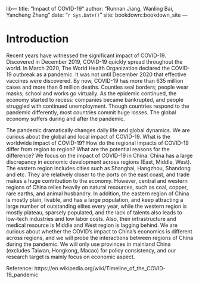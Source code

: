 lib--- 
title: "Impact of COVID-19"
author: "Runnan Jiang, Wanling Bai, Yancheng Zhang"
date: "`r Sys.Date()`"
site: bookdown::bookdown_site
---

# Introduction

Recent years have witnessed the significant impact of COVID-19. Discovered in December 2019, COVID-19 quickly spread throughout the world. In March 2020, The World Health Organization declared the COVID-19 outbreak as a pandemic. It was not until December 2020 that effective vaccines were discovered. By now, COVID-19 has more than 635 million cases and more than 6 million deaths. Counties seal borders; people wear masks; school and works go virtually. As the epidemic continued, the economy started to recess: companies became bankrupted, and people struggled with continued unemployment. Though countries respond to the pandemic differently, most countries commit huge losses. The global economy suffers during and after the pandemic. 

The pandemic dramatically changes daily life and global dynamics. We are curious about the global and local impact of COVID-19. What is the worldwide impact of COVID-19? How do the regional impacts of COVID-19 differ from region to region? What are the potential reasons for the difference? We focus on the impact of COVID-19 in China. China has a large discrepancy in economic development across regions (East, Middle, West). The eastern region includes cities such as Shanghai, Hangzhou, Shandong and etc. They are relatively closer to the ports on the east coast, and trade makes a huge contribution to the economy. However, central and western regions of China relies heavily on natural resources, such as coal, copper, rare earths, and animal husbandry. In addition, the eastern region of China is mostly plain, livable, and has a large population, and keep attracting a large number of outstanding elites every year, while the western region is mostly plateau, sparsely populated, and the lack of talents also leads to low-tech industries and low labor costs. Also, their infrastructure and medical resource is Middle and West region is lagging behind. We are curious about whether the COVID's impact to China's economics is different across regions, and we will probe the interactions between regions of China during the pandemic. We will only use provinces in mainland China (excludes Taiwan, Hongkong, Macao) for policy consistency, and our research target is mainly focus on economic aspect.


Reference: https://en.wikipedia.org/wiki/Timeline_of_the_COVID-19_pandemic
